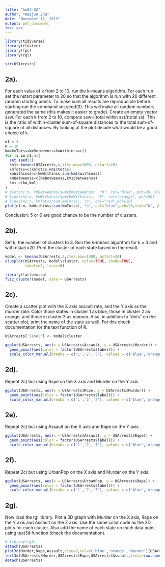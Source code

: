 ---
title: "hw03-02"
author: "Weijun Zhu"
date: "November 12, 2019"
output: pdf_document
toc: yes
---
```{r}
library(tidyverse)
library(cluster)
library(fpc)
library(rgl)
```

```{r}
str(USArrests)
```

## 2a).
For each value of k from 2 to 10, run the k-means algorithm. For each run set the nstart
parameter to 20 so that the algorithm is run with 20 different random starting points. To make
sure all results are reproducible before starting run the command set.seed(3). This will make
all random numbers generated the same (this makes it easier to grade). Create an empty vector
ssw. For each k from 2 to 10, compute ssw=(total within ss)/(total ss). This is the ratio
of within-cluster sum-of-square distances to the total sum-of-square of all distances. By looking
at the plot decide what would be a good choice of k.
```{r}
n1 = 2
n = 10
km=kmTotss=kmBetweenss=kmWithinss=c()
for (i in n1:n){
  set.seed(3)
  km1<-kmeans(USArrests,i,iter.max=1000, nstart=20)
  kmTotss=c(kmTotss,km1$totss)
  kmWithinss=c(kmWithinss,sum(km1$withinss))
  kmBetweenss=c(kmBetweenss,km1$betweenss)
  km<-c(km,km1)
}
# plot(n1:n, kmBetweenss/sum(kmBetweenss), "b", col="blue", pch=20, xlab="k", ylab="SS err")
# lines(n1:n, kmWithinss/sum(kmWithinss), "b", col="orange", pch=20)
# lines(n1:n, kmTotss/sum(kmTotss), "b", col="red",pch=20)
plot(n1:n, kmWithinss/sum(kmTotss), "b", col="blue",pch=20,xlab="k", ylab="SS err")
```
Conclusion: 5 or 6 are good chance to be the number of clusters.

## 2b).
Set k, the number of clusters to 3. Run the k-means algorithm for k = 3 and with nstart=20.
Print the cluster of each state based on the result.
```{r}
model <- kmeans(USArrests,3,iter.max=1000, nstart=20)
clusplot(USArrests, model$cluster, color=TRUE, shade=TRUE, 
         labels=2, lines=0)
```
```{r}
library(factoextra)
fviz_cluster(model, data = USArrests)
```


## 2c).
Create a scatter plot with the X axis assault rate, and the Y axis as the murder rate. Color
those states in cluster 1 as blue, those in cluster 2 as orange, and those in cluster 3 as maroon.
Also, in addition to “dots" on the scatter plot, print the name of the state as well. For this check
documentation for the text function of R.
```{r}
USArrests['label'] <- model$cluster
```

```{r}
ggplot(USArrests, aes(x = USArrests$Assault, y = USArrests$Murder)) +
  geom_point(aes(color = factor(USArrests$label))) +
  scale_color_manual(breaks = c('1','2','3'), values = c('blue','orange','maroon'))
```

## 2d).
Repeat 2c) but using Rape on the X axis and Murder on the Y axis.
```{r}
ggplot(USArrests, aes(x = USArrests$Rape, y = USArrests$Murder)) +
  geom_point(aes(color = factor(USArrests$label))) +
  scale_color_manual(breaks = c('1','2','3'), values = c('blue','orange','maroon'))
```

## 2e).
Repeat 2c) but using Assault on the X axis and Rape on the Y axis.
```{r}
ggplot(USArrests, aes(x = USArrests$Assault, y = USArrests$Rape)) +
  geom_point(aes(color = factor(USArrests$label))) +
  scale_color_manual(breaks = c('1','2','3'), values = c('blue','orange','maroon'))
```

## 2f).
Repeat 2c) but using UrbanPop on the X axis and Murder on the Y axis.
```{r}
ggplot(USArrests, aes(x = USArrests$UrbanPop, y = USArrests$Rape)) +
  geom_point(aes(color = factor(USArrests$label))) +
  scale_color_manual(breaks = c('1','2','3'), values = c('blue','orange','maroon'))
```

## 2g).
Now load the rgl library. Plot a 3D graph with Murder on the X axis, Rape on the Y axis and
Assault on the Z axis. Use the same color code as the 2D plots for each cluster. Also add the
name of each state on each data point using text3d function (check the documentation).
```{r}
# library(rgl)
attach(USArrests)
plot3d(Murder,Rape,Assault,size=9,col=c('blue','orange','maroon')[USArrests$label])
text3d(USArrests$Murder,USArrests$Rape,USArrests$Assault,texts=row.names(USArrests))
detach(USArrests)
```

